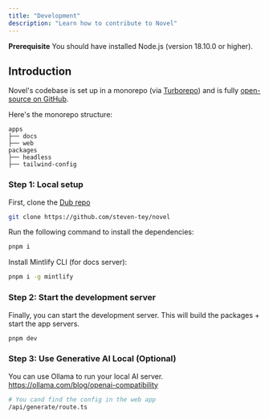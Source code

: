 ```yaml
---
title: "Development"
description: "Learn how to contribute to Novel"
---
```


<Info>**Prerequisite** You should have installed Node.js (version 18.10.0 or higher).</Info>

## Introduction

Novel's codebase is set up in a monorepo (via [Turborepo](https://turbo.build/repo)) and is fully [open-source on GitHub](https://github.com/steven-tey/novel).

Here's the monorepo structure:

```
apps
├── docs
├── web
packages
├── headless
├── tailwind-config
```

### Step 1: Local setup

First, clone the [Dub repo](https://dub.sh/github)

```bash
git clone https://github.com/steven-tey/novel
```

Run the following command to install the dependencies:

```bash
pnpm i
```

Install Mintlify CLI (for docs server):

```bash
pnpm i -g mintlify
```

### Step 2: Start the development server

Finally, you can start the development server. This will build the packages + start the app servers.

```bash
pnpm dev
```

### Step 3: Use Generative AI Local (Optional)

You can use Ollama to run your local AI server.\
https://ollama.com/blog/openai-compatibility

```bash
# You cand find the config in the web app
/api/generate/route.ts
```
